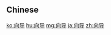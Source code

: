 {{also|向導}}
==Chinese==
{{zh-see|嚮導}}
{{zh-see|向導}}

[[ko:向导]]
[[hu:向导]]
[[mg:向导]]
[[ja:向导]]
[[zh:向导]]